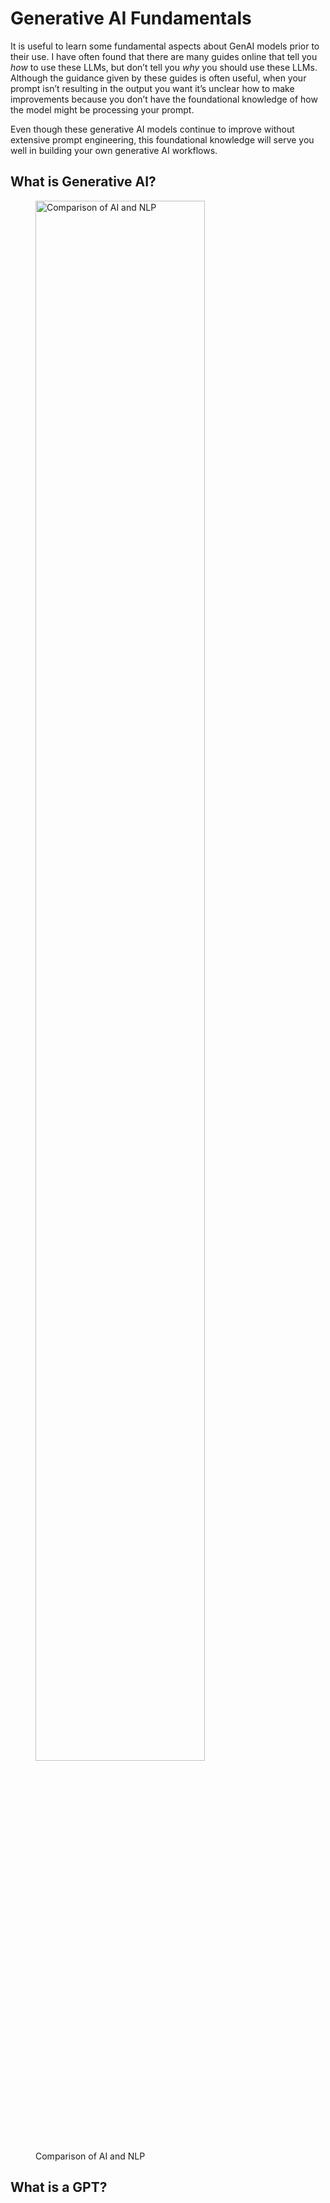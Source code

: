 # Generative AI Fundamentals {#sec-preparation .unnumbered}


It is useful to learn some fundamental aspects about GenAI models prior to their use. I have often found that there are many guides online that tell you _how_ to use these LLMs, but don't tell you _why_ you should use these LLMs. Although the guidance given by these guides is often useful, when your prompt isn't resulting in the output you want it's unclear how to make improvements because you don't have the foundational knowledge of how the model might be processing your prompt.

Even though these generative AI models continue to improve without extensive prompt engineering, this foundational knowledge will serve you well in building your own generative AI workflows.

## What is Generative AI? 

![Comparison of AI and NLP](images/AI_NLP_Comparison_Cropped.png){width=80% fig-align="center"}


## What is a GPT?

